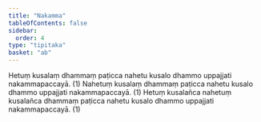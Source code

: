 ```yaml
---
title: "Nakamma"
tableOfContents: false
sidebar:
  order: 4
type: "tipitaka"
basket: "ab"
---
```



<DynamicBreadcrumb />

<Division number="9">

<Paragraph number="11">
Hetuṃ kusalaṃ dhammaṃ paṭicca nahetu kusalo dhammo uppajjati nakammapaccayā. (1)
</Paragraph>

<Paragraph number="12">
Nahetuṃ kusalaṃ dhammaṃ paṭicca nahetu kusalo dhammo uppajjati nakammapaccayā. (1)
</Paragraph>

<Paragraph number="13">
Hetuṃ kusalañca nahetuṃ kusalañca dhammaṃ paṭicca nahetu kusalo dhammo uppajjati nakammapaccayā. (1)
</Paragraph>
</Division>